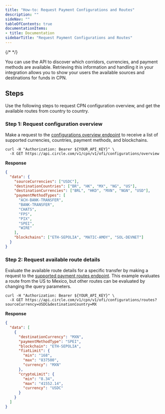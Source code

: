 ```yaml
---
title: "How-to: Request Payment Configurations and Routes"
description: ""
sideNav: ""
tableOfContents: true
documentationItems: 
- title: Documentation
sidebarTitle: "Request Payment Configurations and Routes"
---
```


{/* <!-- markdownlint-disable MD036 --> */}

You can use the API to discover which corridors, currencies, and payment methods
are available. Retrieving this information and handling it in your integration
allows you to show your users the available sources and destinations for funds
in CPN.

## Steps

Use the following steps to request CPN configuration overview, and get the
available routes from country to country.

### Step 1: Request configuration overview

Make a request to the
[configurations overview endpoint](/api-reference/cpn/cpn-platform/get-payment-configurations-overview)
to receive a list of supported currencies, countries, payment methods, and
blockchains.

```shell Shell
curl -H "Authorization: Bearer ${YOUR_API_KEY}" \
  -X GET https://api.circle.com/v1/cpn/v1/ofi/configurations/overview
```

**Response**

```json JSON
{
  "data": {
    "sourceCurrencies": ["USDC"],
    "destinationCountries": ["BR", "HK", "MX", "NG", "US"],
    "destinationCurrencies": ["BRL", "HKD", "MXN", "NGN", "USD"],
    "paymentMethodTypes": [
      "ACH-BANK-TRANSFER",
      "BANK-TRANSFER",
      "CHATS",
      "FPS",
      "PIX",
      "SPEI",
      "WIRE"
    ],
    "blockchains": ["ETH-SEPOLIA", "MATIC-AMOY", "SOL-DEVNET"]
  }
}
```

### Step 2: Request available route details

Evaluate the available route details for a specific transfer by making a request
to the
[supported payment routes endpoint](/api-reference/cpn/cpn-platform/list-routes).
This example evaluates a route from the US to Mexico, but other routes can be
evaluated by changing the query parameters.

```shell Shell
curl -H "Authorization: Bearer ${YOUR_API_KEY}" \
  -X GET https://api.circle.com/v1/cpn/v1/ofi/configurations/routes?sourceCurrency=USDC&destinationCountry=MX
```

**Response**

```json JSON
{
  "data": [
    {
      "destinationCurrency": "MXN",
      "paymentMethodType": "SPEI",
      "blockchain": "ETH-SEPOLIA",
      "fiatLimit": {
        "min": "168",
        "max": "837500",
        "currency": "MXN"
      },
      "cryptoLimit": {
        "min": "8.34",
        "max": "41552.14",
        "currency": "USDC"
      }
    }
  ]
}
```
